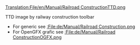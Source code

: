 [[Translation:File/en/Manual/Railroad ConstructionTTD.png]]

TTD image by railway construction toolbar
*For generic see [[:File:de/Manual/Railroad Construction.png]]
*For OpenGFX grafic see [[:File:de/Manual/Railroad ConstructionOGFX.png]]